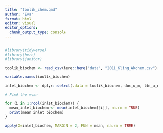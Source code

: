 ```yaml
---
title: "toolik_chem.qmd"
author: "Eva"
format: html
editor: visual
editor_options: 
  chunk_output_type: console
---
```


## 
```r
#library(tidyverse)
#library(here)
#library(janitor)

toolik_biochem <- read_csv(here::here("data", "2011_Kling_Akchem.csv"), na = c(".")) |> clean_names()

variable.names(toolik_biochem)

inlet_biochem <- dplyr::select(.data = toolik_biochem, doc_u_m, tdn_u_m, p_h)

# Find the mean

for (i in 1:ncol(inlet_biochem)) {
  mean_inlet_biochem <- mean(inlet_biochem[[i]], na.rm = TRUE)
  print(mean_inlet_biochem)
}

apply(X=inlet_biochem, MARGIN = 2, FUN = mean, na.rm = TRUE)
```


